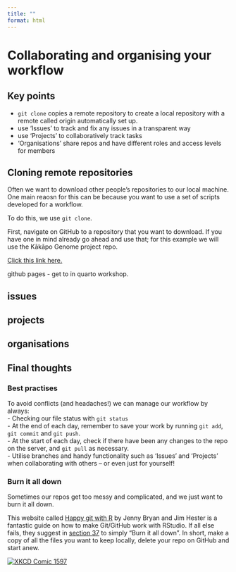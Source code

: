 ```yaml
---
title: ""
format: html
---
```


# Collaborating and organising your workflow

::: {.callout-note appearance="simple"}
# Key points
- `git clone` copies a remote repository to create a local repository with a remote called origin automatically set up.
- use 'Issues' to track and fix any issues in a transparent way
- use 'Projects' to collaboratively track tasks
- 'Organisations' share repos and have different roles and access levels for members
:::

## Cloning remote repositories

Often we want to download other people's repositories to our local machine. One main reaosn for this can be because you want to use a set of scripts developed for a workflow. 

To do this, we use `git clone`.

First, navigate on GitHub to a repository that you want to download.  If you have one in mind already go ahead and use that; for this example we will use the Kākāpo Genome project repo.

[Click this link here.](https://github.com/GenomicsAotearoa/Kakapo/tree/master)







github pages - get to in quarto workshop.

## issues

## projects

## organisations

## Final thoughts

### Best practises 

To avoid conflicts (and headaches!) we can manage our workflow by always:  
- Checking our file status with `git status`  
- At the end of each day, remember to save your work by running `git add`, `git commit` and `git push`.  
- At the start of each day, check if there have been any changes to the repo on the server, and `git pull` as necessary.  
- Utilise branches and handy functionality such as 'Issues' and 'Projects' when collaborating with others -- or even just for yourself!  

### Burn it all down

Sometimes our repos get too messy and complicated, and we just want to burn it all down. 

This website called [Happy git with R](https://happygitwithr.com) by Jenny Bryan and Jim Hester is a fantastic guide on how to make Git/GitHub work with RStudio. If all else fails, they suggest in [section 37](https://happygitwithr.com/burn) to simply "Burn it all down". In short, make a copy of all the files you want to keep locally, delete your repo on GitHub and start anew.

[![XKCD Comic 1597](https://imgs.xkcd.com/comics/git.png)](https://xkcd.com/1597/)




